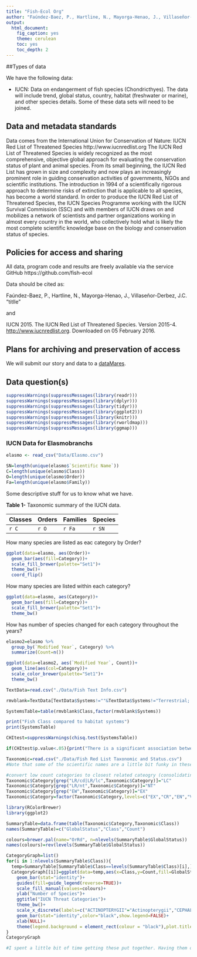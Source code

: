 ```yaml
---
title: "Fish-Ecol Org"
author: "Faúndez-Baez, P., Hartline, N., Mayorga-Henao, J., Villaseñor-Derbez, J.C."
output:
  html_document:
    fig_caption: yes
    theme: cerulean
    toc: yes
    toc_depth: 2
---
```


##Types of data

We have the following data:

- IUCN: Data on endangerment of fish species (Chondricthyes). The data will include trend, global status, country, habitat (freshwater or marine), and other species details. Some of these data sets will need to be joined.
 
## Data and metadata standards
 
Data comes from the International Union for Conservation of Nature: IUCN Red List of Threatened Species
http://www.iucnredlist.org
The IUCN Red List of Threatened Species is widely recognized as the most comprehensive, objective global approach for evaluating the conservation status of plant and animal species. From its small beginning, the IUCN Red List has grown in size and complexity and now plays an increasingly prominent role in guiding conservation activities of governments, NGOs and scientific institutions. The introduction in 1994 of a scientifically rigorous approach to determine risks of extinction that is applicable to all species, has become a world standard. In order to produce the IUCN Red List of Threatened Species, the IUCN Species Programme working with the IUCN Survival Commission (SSC) and with members of IUCN draws on and mobilizes a network of scientists and partner organizations working in almost every country in the world, who collectively hold what is likely the most complete scientific knowledge base on the biology and conservation status of species.
 
## Policies for access and sharing

All data, program code and results are freely available via the service GitHub https://github.com/fish-ecol

Data should be cited as: 

Faúndez-Baez, P., Hartline, N., Mayorga-Henao, J., Villaseñor-Derbez, J.C. "titlle"

and

IUCN 2015. The IUCN Red List of Threatened Species. Version 2015-4. <http://www.iucnredlist.org>. Downloaded on 05 February 2016.


## Plans for archiving and preservation of access

We will submit our story and data to a [dataMares](http://datamares.ucsd.edu/eng/).

## Data question(s)


```r

suppressWarnings(suppressMessages(library(readr)))
suppressWarnings(suppressMessages(library(dplyr)))
suppressWarnings(suppressMessages(library(tidyr)))
suppressWarnings(suppressMessages(library(ggplot2)))
suppressWarnings(suppressMessages(library(knitr)))
suppressWarnings(suppressMessages(library(rworldmap)))
suppressWarnings(suppressMessages(library(ggmap)))

```


### IUCN Data for Elasmobranchs

```r
elasmo <- read_csv("Data/Elasmo.csv")

SN=length(unique(elasmo$`Scientific Name`))
C=length(unique(elasmo$Class))
O=length(unique(elasmo$Order))
Fa=length(unique(elasmo$Family))
```

Some descriptive stuff for us to know what we have.

**Table 1-** Taxonomic summary of the IUCN data.

Classes | Orders | Families  | Species
--------|--------|-----------|--------
`r C`   | `r O`  |  `r Fa`   | `r SN`

How many species are listed as eac category by Order?

```r

ggplot(data=elasmo, aes(Order))+
  geom_bar(aes(fill=Category))+
  scale_fill_brewer(palette="Set1")+
  theme_bw()+
  coord_flip()

```

How many species are listed within each category?
```r

ggplot(data=elasmo, aes(Category))+
  geom_bar(aes(fill=Category))+
  scale_fill_brewer(palette="Set1")+
  theme_bw()
```

How has number of species changed for each category throughout the years?
```r

elasmo2=elasmo %>%
  group_by(`Modified Year`, Category) %>%
  summarize(Count=n())

ggplot(data=elasmo2, aes(`Modified Year`, Count))+
  geom_line(aes(col=Category))+
  scale_color_brewer(palette="Set1")+
  theme_bw()
```

```r
TextData=read.csv("./Data/Fish Text Info.csv")

rmvblank=TextData[TextData$Systems!=""&TextData$Systems!="Terrestrial; Freshwater",]

SystemsTable=table(rmvblank$Class,factor(rmvblank$Systems))

print("Fish Class compared to habitat systems")
print(SystemsTable)

CHItest=suppressWarnings(chisq.test(SystemsTable))

if(CHItest$p.value<.05){print("There is a significant association between fish class and habitat system")}else{print("There is no significant association between fish class and habitat system")}

```


```r
Taxonomic=read.csv("./Data/Fish Red List Taxonomic and Status.csv")
#Note that some of the scientific names are a little bit funky in these files. They seem to have not too much information on them and as such have weird characters that may confuse any code used for joining and such.

#convert low count categories to closest related cateogry (consolidating categories-- we can also just remove them). #note that grep below finds the index of LR/cd OR LR/lc.
Taxonomic$Category[grep("LR/cd|LR/lc",Taxonomic$Category)]="LC" 
Taxonomic$Category[grep("LR/nt",Taxonomic$Category)]="NT"
Taxonomic$Category[grep("EW",Taxonomic$Category)]="EX"
Taxonomic$Category=factor(Taxonomic$Category,levels=c("EX","CR","EN","VU","NT","LC","DD")) 

library(RColorBrewer)
library(ggplot2)

SummaryTable=data.frame(table(Taxonomic$Category,Taxonomic$Class))
names(SummaryTable)=c("GlobalStatus","Class","Count")

colours=brewer.pal(name="OrRd", n=nlevels(SummaryTable$GlobalStatus))
names(colours)=rev(levels(SummaryTable$GlobalStatus))

CategoryGraph=list()
for(i in 1:nlevels(SummaryTable$Class)){
  temp=SummaryTable[SummaryTable$Class==levels(SummaryTable$Class)[i],]
  CategoryGraph[[i]]=ggplot(data=temp,aes(x=Class,y=Count,fill=GlobalStatus,order=GlobalStatus,width=.3))+
    geom_bar(stat="identity")+
    guides(fill=guide_legend(reverse=TRUE))+
    scale_fill_manual(values=colours)+
    ylab("Number of Species")+
    ggtitle("IUCN Threat Categories")+
    theme_bw()+
    scale_x_discrete(labels=c("ACTINOPTERYGII"="Actinopterygii","CEPHALASPIDOMORPHI"="Cephalaspidomorphi","CHONDRICHTHYES"="Chondrichthyes","MYXINI"="Myxini","SARCOPTERYGII"="Sarcopterygii"))+
    geom_bar(stat="identity",color="black",show.legend=FALSE)+
    xlab(NULL)+
    theme(legend.background = element_rect(colour = "black"),plot.title = element_text(size = 17, vjust = 2),axis.text=element_text(size=17),axis.title=element_text(size=15,vjust = 1),legend.title=element_blank(),legend.text=element_text(size=13))
}
CategoryGraph

#I spent a little bit of time getting these put together. Having them on the same graph doesn't work since Actinopterygii is so much larger than the other fish classes. I was looking into getting them laid out horizontally (something like facet_grid) with unique axes for each but only a single title and one legend. It looks like working with Actinopterygii and Chondrichthyes is our best option if we want to do more than Chondrichthyes. The next step that might be good is to use 'taxize' to obtain encyclopedia of life (EOL) information on the weight of the species in chondrichthyes.

```

